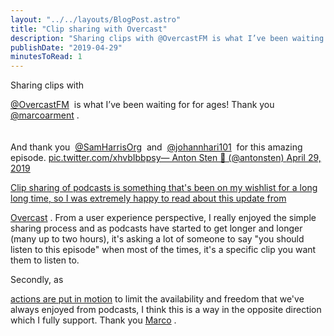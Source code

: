 ```yaml
---
layout: "../../layouts/BlogPost.astro"
title: "Clip sharing with Overcast"
description: "Sharing clips with ⁦@OvercastFM⁩ is what I’ve been waiting for for ages! Thank you ⁦@marcoarment⁩.\n\nAnd thank you ⁦@SamHarrisOrg⁩ and ⁦@johannhari101⁩ for this amazing episode. pic.twitter.com/xhvbIbbpsy\n\n— Anton Sten 🐶 (@antonsten) April 29, 2019\n\n\nClip sharing of podcasts is something that's been on my wishlist for a long long time, so I was extremely happy to read about this update from Overcast. From a user experience perspective, I really enjoyed the simple sharing process and as podcasts "
publishDate: "2019-04-29"
minutesToRead: 1
---
```


<div class="blockquote">
</div>
<div>
<p lang="en" dir="ltr">Sharing clips with ⁦ </p>
<a href="https://twitter.com/OvercastFM?ref_src="twsrc"%5Etfw&ref="antonsten".com">@OvercastFM</a>
 ⁩ is what I’ve been waiting for for ages! Thank you ⁦ 
<a href="https://twitter.com/marcoarment?ref_src="twsrc"%5Etfw&ref="antonsten".com">@marcoarment</a>
 ⁩. 
<br>
</br>
<br>And thank you ⁦ 
<a href="https://twitter.com/SamHarrisOrg?ref_src="twsrc"%5Etfw&ref="antonsten".com">@SamHarrisOrg</a>
 ⁩ and ⁦ 
<a href="https://twitter.com/johannhari101?ref_src="twsrc"%5Etfw&ref="antonsten".com">@johannhari101</a>
 ⁩ for this amazing episode. 
<a href="https://t.co/xhvbIbbpsy?ref="antonsten".com">pic.twitter.com/xhvbIbbpsy— Anton Sten 🐶 (@antonsten) </a>
<a href="https://twitter.com/antonsten/status/1122767294726328320?ref_src="twsrc"%5Etfw&ref="antonsten".com">April 29, 2019 </div>
<p>Clip sharing of podcasts is something that's been on my wishlist for a long long time, so I was extremely happy to read about this update from </p>
<a href="https://marco.org/2019/04/27/overcast-clip-sharing?ref="antonsten".com">Overcast</a>
 . From a user experience perspective, I really enjoyed the simple sharing process and as podcasts have started to get longer and longer (many up to two hours), it's asking a lot of someone to say "you should listen to this episode" when most of the times, it's a specific clip you want them to listen to.</p>
<p>Secondly, as </p>
<a href="https://www.theverge.com/2019/4/22/18510897/luminary-podcast-app-launch-the-daily-gimlet-media-spotify?ref="antonsten".com">actions are put in motion</a>
 to limit the availability and freedom that we've always enjoyed from podcasts, I think this is a way in the opposite direction which I fully support. Thank you 
<a href="https://marco.org/?ref="antonsten".com">Marco</a>
 .</p>
